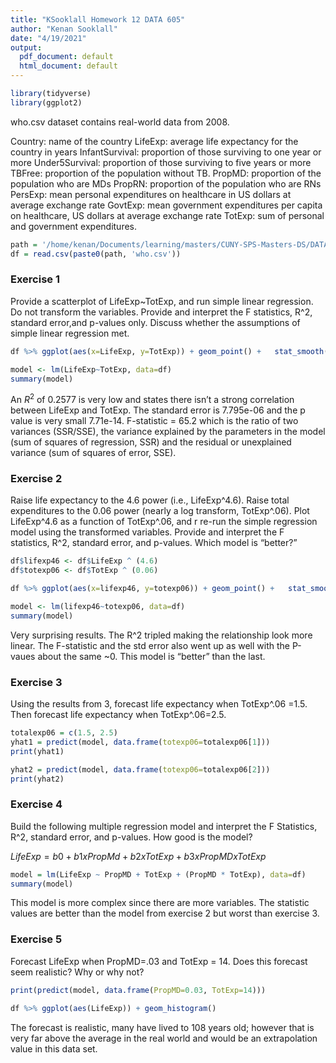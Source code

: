 ```yaml
---
title: "KSooklall Homework 12 DATA 605"
author: "Kenan Sooklall"
date: "4/19/2021"
output:
  pdf_document: default
  html_document: default
---
```


```r
library(tidyverse)
library(ggplot2)
```

who.csv dataset contains real-world data from 2008.

Country: name of the country
LifeExp: average life expectancy for the country in years
InfantSurvival: proportion of those surviving to one year or more
Under5Survival: proportion of those surviving to five years or more
TBFree: proportion of the population without TB.
PropMD: proportion of the population who are MDs
PropRN: proportion of the population who are RNs
PersExp: mean personal expenditures on healthcare in US dollars at average exchange rate
GovtExp: mean government expenditures per capita on healthcare, US dollars at average exchange rate
TotExp: sum of personal and government expenditures.

```r
path = '/home/kenan/Documents/learning/masters/CUNY-SPS-Masters-DS/DATA_605/homeworks/homework12/'
df = read.csv(paste0(path, 'who.csv'))
```

### Exercise 1 
Provide a scatterplot of LifeExp~TotExp, and run simple linear regression. Do not transform the
variables. Provide and interpret the F statistics, R^2, standard error,and p-values only. Discuss
whether the assumptions of simple linear regression met.

```r
df %>% ggplot(aes(x=LifeExp, y=TotExp)) + geom_point() +   stat_smooth(method = "lm")

model <- lm(LifeExp~TotExp, data=df)
summary(model)
```

An $R^2$ of 0.2577 is very low and states there isn't a strong correlation between LifeExp and TotExp.
The standard error is 7.795e-06 and the p value is very small 7.71e-14.
F-statistic = 65.2  which is the ratio of two variances (SSR/SSE), the variance explained by the parameters in the model (sum of squares of regression, SSR) and the residual or unexplained variance (sum of squares of error, SSE).

### Exercise 2
Raise life expectancy to the 4.6 power (i.e., LifeExp^4.6). Raise total expenditures to the 0.06
power (nearly a log transform, TotExp^.06). Plot LifeExp^4.6 as a function of TotExp^.06, and r
re-run the simple regression model using the transformed variables. Provide and interpret the F
statistics, R^2, standard error, and p-values. Which model is "better?"

```r
df$lifexp46 <- df$LifeExp ^ (4.6)
df$totexp06 <- df$TotExp ^ (0.06)

df %>% ggplot(aes(x=lifexp46, y=totexp06)) + geom_point() +   stat_smooth(method = "lm")

model <- lm(lifexp46~totexp06, data=df)
summary(model)
```

Very surprising results. The R^2 tripled making the relationship look more linear. The F-statistic and the std error also went up as well with the P-vaues about the same ~0. This model is "better" than the last.

### Exercise 3
Using the results from 3, forecast life expectancy when TotExp^.06 =1.5. Then forecast life
expectancy when TotExp^.06=2.5.

```r
totalexp06 = c(1.5, 2.5)
yhat1 = predict(model, data.frame(totexp06=totalexp06[1]))
print(yhat1)

yhat2 = predict(model, data.frame(totexp06=totalexp06[2]))
print(yhat2)
```

### Exercise 4
Build the following multiple regression model and interpret the F Statistics, R^2, standard error,
and p-values. How good is the model?

$LifeExp = b0+b1 x PropMd + b2 x TotExp +b3 x PropMD x TotExp$

```r
model = lm(LifeExp ~ PropMD + TotExp + (PropMD * TotExp), data=df)
summary(model)
```

This model is more complex since there are more variables. The statistic values are better than the model from exercise 2 but worst than exercise 3.

### Exercise 5
Forecast LifeExp when PropMD=.03 and TotExp = 14. Does this forecast seem realistic? Why
or why not?

```r
print(predict(model, data.frame(PropMD=0.03, TotExp=14)))

df %>% ggplot(aes(LifeExp)) + geom_histogram()
```

The forecast is realistic, many have lived to 108 years old; however that is very far above the average in the real world and would be an extrapolation value in this data set.